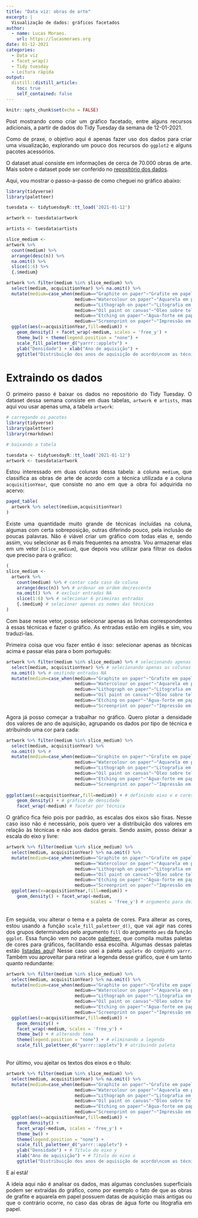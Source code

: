 ```yaml
---
title: "Data viz: obras de arte"
excerpt: |
  Visualização de dados: gráficos facetados
author:
  - name: Lucas Moraes.
    url: https://lucasmoraes.org
date: 01-12-2021
categories:
  - Data viz
  - facet_wrap()
  - Tidy tuesday
  - Leitura rápida
output:
  distill::distill_article:
    toc: true
    self_contained: false
---
```


<style>
body {
text-align: justify}
</style>

```r
knitr::opts_chunk$set(echo = FALSE)
```

Post mostrando como criar um gráfico facetado, entre alguns recursos adicionais, a partir de dados do Tidy Tuesday da semana de 12-01-2021.

Como de praxe, o objetivo aqui é apenas fazer uso dos dados para criar uma visualização, explorando um pouco dos recursos do `ggplot2` e alguns pacotes acessórios.

O dataset atual consiste em informações de cerca de 70.000 obras de arte. Mais sobre o dataset pode ser conferido no [repositório dos dados](https://github.com/rfordatascience/tidytuesday/blob/master/data/2021/2021-01-12/readme.md).

Aqui, vou mostrar o passo-a-passo de como cheguei no gráfico abaixo:


```r
library(tidyverse)
library(paletteer)

tuesdata <- tidytuesdayR::tt_load('2021-01-12')

artwork <- tuesdata$artwork

artists <- tuesdata$artists

slice_medium <- 
artwork %>% 
  count(medium) %>%
  arrange(desc(n)) %>%
  na.omit() %>% 
  slice(1:6) %>% 
  {.$medium}

artwork %>% filter(medium %in% slice_medium) %>% 
  select(medium, acquisitionYear) %>% na.omit() %>% 
  mutate(medium=case_when(medium=="Graphite on paper"~"Grafite em papel",
                          medium=="Watercolour on paper"~"Aquarela em papel",
                          medium=="Lithograph on paper"~"Litografia em papel",
                          medium=="Oil paint on canvas"~"Óleo sobre tela",
                          medium=="Etching on paper"~"Água-forte em papel",
                          medium=="Screenprint on paper"~"Impressão em papel")) %>% 
  ggplot(aes(x=acquisitionYear,fill=medium)) +
    geom_density() + facet_wrap(~medium, scales = 'free_y') +
    theme_bw() + theme(legend.position = "none") +
    scale_fill_paletteer_d("yarrr::appletv") +
    ylab("Densidade") + xlab("Ano de aquisição") +
    ggtitle("Distribuição dos anos de aquisição de acordo\ncom as técnicas mais frequentes na amostra")

```

# Extraindo os dados

O primeiro passo é baixar os dados no repositório do Tidy Tuesday. O dataset dessa semana consiste em duas tabelas, `artwork` e `artists`, mas aqui vou usar apenas uma, a tabela `artwork`:

```r
# carregando os pacotes
library(tidyverse)
library(paletteer)
library(rmarkdown)

# baixando a tabela

tuesdata <- tidytuesdayR::tt_load('2021-01-12')
artwork <- tuesdata$artwork
```

Estou interessado em duas colunas dessa tabela: a coluna `medium`, que classifica as obras de arte de acordo com a técnica utilizada e a coluna `acquisitionYear`, que consiste no ano em que a obra foi adquirida no acervo:

```r
paged_table(  
  artwork %>% select(medium,acquisitionYear)
)
```
Existe uma quantidade muito grande de técnicas incluídas na coluna, algumas com certa sobreposição, outras diferindo pouco, pela inclusão de poucas palavras. Não é viável criar um gráfico com todas elas e, sendo assim, vou selecionar as 6 mais frequentes na amostra. Vou armazenar elas em um vetor (`slice_medium`), que depois vou utilizar para filtrar os dados que preciso para o gráfico:

```r
( 
slice_medium <- 
  artwork %>% 
    count(medium) %>% # contar cada caso da coluna
    arrange(desc(n)) %>% # ordenar em ordem decrescente
    na.omit() %>%  # excluir entradas NA
    slice(1:6) %>% # selecionar 6 primeiras entradas
    {.$medium} # selecionar apenas os nomes das técnicas
)
```
Com base nesse vetor, posso selecionar apenas as linhas correspondentes à essas técnicas e fazer o gráfico. As entradas estão em inglês e sim, vou traduzi-las.

Primeira coisa que vou fazer então é isso: selecionar apenas as técnicas acima e passar elas para o bom português:

```r
artwork %>% filter(medium %in% slice_medium) %>% # selecionando apenas as entradas contidas no vetor
  select(medium, acquisitionYear) %>% # selecionando apenas as colunas de interesse
  na.omit() %>% # omitindo entradas NA
  mutate(medium=case_when(medium=="Graphite on paper"~"Grafite em papel", # traduzindo cada técnica
                          medium=="Watercolour on paper"~"Aquarela em papel",
                          medium=="Lithograph on paper"~"Litografia em papel",
                          medium=="Oil paint on canvas"~"Óleo sobre tela",
                          medium=="Etching on paper"~"Água-forte em papel",
                          medium=="Screenprint on paper"~"Impressão em papel"))
```
Agora já posso começar a trabalhar no gráfico. Quero plotar a densidade dos valores de ano de aquisição, agrupando os dados por tipo de técnica e atribuindo uma cor para cada:

```r
artwork %>% filter(medium %in% slice_medium) %>%
  select(medium, acquisitionYear) %>% 
  na.omit() %>% # 
  mutate(medium=case_when(medium=="Graphite on paper"~"Grafite em papel", 
                          medium=="Watercolour on paper"~"Aquarela em papel",
                          medium=="Lithograph on paper"~"Litografia em papel",
                          medium=="Oil paint on canvas"~"Óleo sobre tela",
                          medium=="Etching on paper"~"Água-forte em papel",
                          medium=="Screenprint on paper"~"Impressão em papel")) %>% 
  
ggplot(aes(x=acquisitionYear,fill=medium)) + # definindo eixo x e cores diferentes para cada categoria
    geom_density() + # gráfico de densidade
    facet_wrap(~medium) # facetar por técnica
```

O gráfico fica feio pois por padrão, as escalas dos eixos são fixas. Nesse caso isso não é necessário, pois quero ver a distribuição dos valores em relação às técnicas e não aos dados gerais. Sendo assim, posso deixar a escala do eixo y livre:

```r
artwork %>% filter(medium %in% slice_medium) %>% 
  select(medium, acquisitionYear) %>% na.omit() %>% 
  mutate(medium=case_when(medium=="Graphite on paper"~"Grafite em papel",
                          medium=="Watercolour on paper"~"Aquarela em papel",
                          medium=="Lithograph on paper"~"Litografia em papel",
                          medium=="Oil paint on canvas"~"Óleo sobre tela",
                          medium=="Etching on paper"~"Água-forte em papel",
                          medium=="Screenprint on paper"~"Impressão em papel")) %>% 
  ggplot(aes(x=acquisitionYear,fill=medium)) +
    geom_density() + facet_wrap(~medium, 
                                scales = 'free_y') # argumento para deixa a escala y livre
```
<br>
Em seguida, vou alterar o tema e a paleta de cores. Para alterar as cores, estou usando a função `scale_fill_paletteer_d()`, que vai agir nas cores dos grupos determinados pelo argumento `fill` do argumento `aes` da função `ggplot`. Essa função vem no pacote [paletteer](https://github.com/EmilHvitfeldt/paletteer), que compila muitas paletas de cores para gráficos, facilitando essa escolha. Algumas dessas paletas estão [listadas aqui](https://github.com/PMassicotte/paletteer_gallery)! Nesse caso usei a paleta `appletv` do conjunto `yarrr`. Também vou aproveitar para retirar a legenda desse gráfico, que é um tanto quanto redundante:


```r
artwork %>% filter(medium %in% slice_medium) %>% 
  select(medium, acquisitionYear) %>% na.omit() %>% 
  mutate(medium=case_when(medium=="Graphite on paper"~"Grafite em papel",
                          medium=="Watercolour on paper"~"Aquarela em papel",
                          medium=="Lithograph on paper"~"Litografia em papel",
                          medium=="Oil paint on canvas"~"Óleo sobre tela",
                          medium=="Etching on paper"~"Água-forte em papel",
                          medium=="Screenprint on paper"~"Impressão em papel")) %>% 
  ggplot(aes(x=acquisitionYear,fill=medium)) +
    geom_density() + 
    facet_wrap(~medium, scales = 'free_y') +
    theme_bw() + # alterando tema
    theme(legend.position = "none") + # eliminando a legenda
    scale_fill_paletteer_d("yarrr::appletv") # atribuindo paleta
```
<br>
Por último, vou ajeitar os textos dos eixos e o título:

```r
artwork %>% filter(medium %in% slice_medium) %>% 
  select(medium, acquisitionYear) %>% na.omit() %>% 
  mutate(medium=case_when(medium=="Graphite on paper"~"Grafite em papel",
                          medium=="Watercolour on paper"~"Aquarela em papel",
                          medium=="Lithograph on paper"~"Litografia em papel",
                          medium=="Oil paint on canvas"~"Óleo sobre tela",
                          medium=="Etching on paper"~"Água-forte em papel",
                          medium=="Screenprint on paper"~"Impressão em papel")) %>% 
  ggplot(aes(x=acquisitionYear,fill=medium)) +
    geom_density() + 
    facet_wrap(~medium, scales = 'free_y') +
    theme_bw() + 
    theme(legend.position = "none") + 
    scale_fill_paletteer_d("yarrr::appletv") +
    ylab("Densidade") + # Título do eixo y
    xlab("Ano de aquisição") + # Título do eixo x
    ggtitle("Distribuição dos anos de aquisição de acordo\ncom as técnicas mais frequentes na amostra") # Título do gráfico

```

E aí está!

A ideia aqui não é analisar os dados, mas algumas conclusões superficiais podem ser extraídas do gráfico, como por exemplo o fato de que as obras de grafite e aquarela em papel possuem datas de aquisição mais antigas ou que o contrário ocorre, no caso das obras de água forte  ou litografia em papel.














